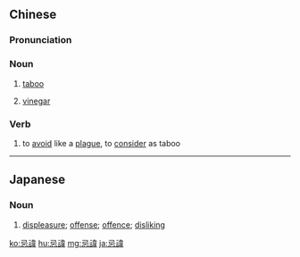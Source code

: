 {{also|忌讳}}
==Chinese==
{{zh-forms|s=忌讳}}

===Pronunciation===
{{zh-pron
|m=jìhuì
|c=gei6 wai5
|mn=khī-hùi/kī-hùi
|cat=n
}}

===Noun===
{{zh-noun}}

# [[taboo]]
# {{lb|zh|regional}} [[vinegar]]

===Verb===
{{zh-verb}}

# to [[avoid]] like a [[plague]], to [[consider]] as taboo

----

==Japanese==
{{ja-kanjitab|き|き|yomi=o}}

===Noun===
{{ja-noun|きき}}

# [[displeasure]]; [[offense]]; [[offence]]; [[disliking]]

[[ko:忌諱]]
[[hu:忌諱]]
[[mg:忌諱]]
[[ja:忌諱]]
